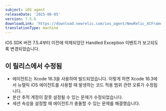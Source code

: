```yaml
---
subject: iOS agent
releaseDate: '2025-06-05'
version: 7.5.6
downloadLink: 'https://download.newrelic.com/ios_agent/NewRelic_XCFramework_Agent_7.5.6.zip'
translationType: machine
---
```


<Callout variant="important">
  iOS SDK 버전 7.5.4부터 이전에 억제되었던 Handled Exception 이벤트가 보고되도록 변경되었습니다.
</Callout>

## 이 릴리스에서 수정됨

* 에이전트는 Xcode 16.3을 사용하여 빌드되었습니다. 이렇게 하면 Xcode 16.3에서 뉴렐릭 iOS 에이전트를 사용할 때 발생하는 코드 적용 범위 관련 오류가 수정됩니다.
* 분산 추적 계정이 잘못 설정될 수 있는 문제가 수정되었습니다.
* 세션 속성을 설정할 때 에이전트가 충돌할 수 있는 문제를 해결했습니다.